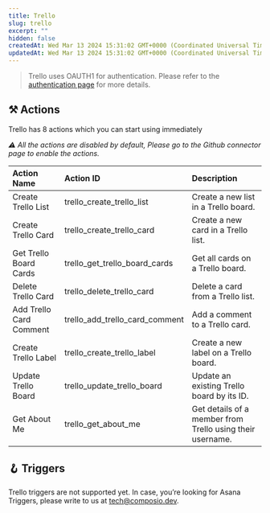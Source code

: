 ```yaml
---
title: Trello
slug: trello
excerpt: ""
hidden: false
createdAt: Wed Mar 13 2024 15:31:02 GMT+0000 (Coordinated Universal Time)
updatedAt: Wed Mar 13 2024 15:31:02 GMT+0000 (Coordinated Universal Time)
---
```


> Trello uses OAUTH1 for authentication. Please refer to the [authentication page](/docs/authentication) for more details.





## ⚒️ Actions

Trello has 8 actions which you can start using immediately

 _⚠️ All the actions are disabled by default, Please go to the Github connector page to enable the actions._


| Action Name            | Action ID                   | Description                                       |
| :--------------------- | :-------------------------- | :------------------------------------------------ |
| Create Trello List | trello_create_trello_list | Create a new list in a Trello board. |
| Create Trello Card | trello_create_trello_card | Create a new card in a Trello list. |
| Get Trello Board Cards | trello_get_trello_board_cards | Get all cards on a Trello board. |
| Delete Trello Card | trello_delete_trello_card | Delete a card from a Trello list. |
| Add Trello Card Comment | trello_add_trello_card_comment | Add a comment to a Trello card. |
| Create Trello Label | trello_create_trello_label | Create a new label on a Trello board. |
| Update Trello Board | trello_update_trello_board | Update an existing Trello board by its ID. |
| Get About Me | trello_get_about_me | Get details of a member from Trello using their username. |

## 🪝 Triggers

Trello triggers are not supported yet. In case, you’re looking for Asana Triggers, please write to us at tech@composio.dev.
